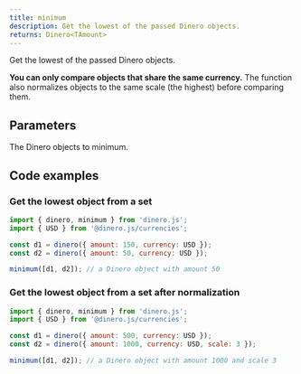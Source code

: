 ```yaml
---
title: minimum
description: Get the lowest of the passed Dinero objects.
returns: Dinero<TAmount>
---
```


Get the lowest of the passed Dinero objects.

**You can only compare objects that share the same currency.** The function also normalizes objects to the same scale (the highest) before comparing them.

## Parameters

<Parameters>

<Parameter name="dineroObjects" type="Dinero<TAmount>[]" required={true}>

The Dinero objects to minimum.

</Parameter>

</Parameters>

## Code examples

### Get the lowest object from a set

```js
import { dinero, minimum } from 'dinero.js';
import { USD } from '@dinero.js/currencies';

const d1 = dinero({ amount: 150, currency: USD });
const d2 = dinero({ amount: 50, currency: USD });

minimum([d1, d2]); // a Dinero object with amount 50
```

### Get the lowest object from a set after normalization

```js
import { dinero, minimum } from 'dinero.js';
import { USD } from '@dinero.js/currencies';

const d1 = dinero({ amount: 500, currency: USD });
const d2 = dinero({ amount: 1000, currency: USD, scale: 3 });

minimum([d1, d2]); // a Dinero object with amount 1000 and scale 3
```
